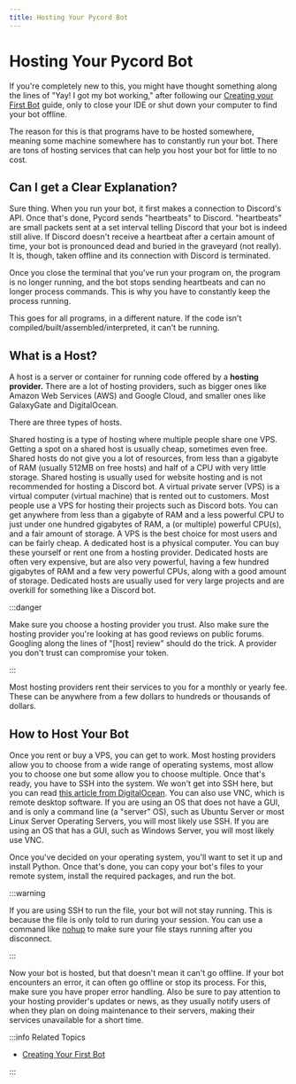 ```yaml
---
title: Hosting Your Pycord Bot
---
```



# Hosting Your Pycord Bot

If you're completely new to this, you might have thought something along the lines of "Yay! I got my
bot working," after following our [Creating your First Bot](creating-your-first-bot) guide, only
to close your IDE or shut down your computer to find your bot offline.

The reason for this is that programs have to be hosted somewhere, meaning some machine somewhere has
to constantly run your bot. There are tons of hosting services that can help you host your bot for
little to no cost.

## Can I get a Clear Explanation?

Sure thing. When you run your bot, it first makes a connection to Discord's API. Once that's done,
Pycord sends "heartbeats" to Discord. "heartbeats" are small packets sent at a set interval telling
Discord that your bot is indeed still alive. If Discord doesn't receive a heartbeat after a certain
amount of time, your bot is pronounced dead and buried in the graveyard (not really). It is, though,
taken offline and its connection with Discord is terminated. 

Once you close the terminal that you've run your program on, the program is no longer running, and 
the bot stops sending heartbeats and can no longer process commands. This is why you have to constantly
keep the process running.

This goes for all programs, in a different nature. If the code isn't compiled/built/assembled/interpreted, 
it can't be running.

## What is a Host?

A host is a server or container for running code offered by a **hosting provider.** There are a lot
of hosting providers, such as bigger ones like Amazon Web Services (AWS) and Google Cloud, and smaller
ones like GalaxyGate and DigitalOcean.

There are three types of hosts.

<Tabs>
    <TabItem value="hosttype-shared" label="Shared Hosting">
        Shared hosting is a type of hosting where multiple people share one VPS. Getting a spot on
        a shared host is usually cheap, sometimes even free. Shared hosts do not give you a lot of 
        resources, from less than a gigabyte of RAM (usually 512MB on free hosts) and half of a CPU 
        with very little storage. Shared hosting is usually used for website hosting and is not 
        recommended for hosting a Discord bot.
    </TabItem>
    <TabItem value="hosttype-vps" label="VPS" default>
        A virtual private server (VPS) is a virtual computer (virtual machine) that is rented out to
        customers. Most people use a VPS for hosting their projects such as Discord bots. You can get
        anywhere from less than a gigabyte of RAM and a less powerful CPU to just under one hundred
        gigabytes of RAM, a (or multiple) powerful CPU(s), and a fair amount of storage. A VPS is the
        best choice for most users and can be fairly cheap.
    </TabItem>
    <TabItem value="hosttype-dedicated" label="Dedicated">
        A dedicated host is a physical computer. You can buy these yourself or rent one from a hosting
        provider. Dedicated hosts are often very expensive, but are also very powerful, having a
        few hundred gigabytes of RAM and a few very powerful CPUs, along with a good amount of storage.
        Dedicated hosts are usually used for very large projects and are overkill for something like
        a Discord bot.
    </TabItem>
</Tabs>
<br/>

:::danger

Make sure you choose a hosting provider you trust. Also make
sure the hosting provider you're looking at has good reviews on public forums. Googling along the 
lines of "[host] review" should do the trick. A provider you don't trust can compromise your token.

:::

Most hosting providers rent their services to you for a monthly or yearly fee. These can be anywhere
from a few dollars to hundreds or thousands of dollars.

## How to Host Your Bot

Once you rent or buy a VPS, you can get to work. Most hosting providers allow you to choose from a 
wide range of operating systems, most allow you to choose one but some allow you to choose 
multiple. Once that's ready, you have to SSH into the system. We won't get into SSH here, but you can
read [this article from DigitalOcean](https://www.digitalocean.com/community/tutorials/ssh-essentials-working-with-ssh-servers-clients-and-keys).
You can also use VNC, which is remote desktop software. If you are using an OS that does not have a
GUI, and is only a command line (a "server" OS), such as Ubuntu Server or most Linux Server Operating Servers, you will most
likely use SSH. If you are using an OS that has a GUI, such as Windows Server, you will most likely use VNC.

Once you've decided on your operating system, you'll want to set it up and install Python. Once that's
done, you can copy your bot's files to your remote system, install the required packages, and run
the bot. 

:::warning

If you are using SSH to run the file, your bot will not stay running. This is because the file is
only told to run during your session. You can use a command like [nohup](https://en.wikipedia.org/wiki/Nohup)
to make sure your file stays running after you disconnect.

:::

Now your bot is hosted, but that doesn't mean it can't go offline. If your bot encounters an error,
it can often go offline or stop its process. For this, make sure you have proper error handling.
Also be sure to pay attention to your hosting provider's updates or news, as they usually notify
users of when they plan on doing maintenance to their servers, making their services unavailable for
a short time.

:::info Related Topics

- [Creating Your First Bot](creating-your-first-bot)

:::
